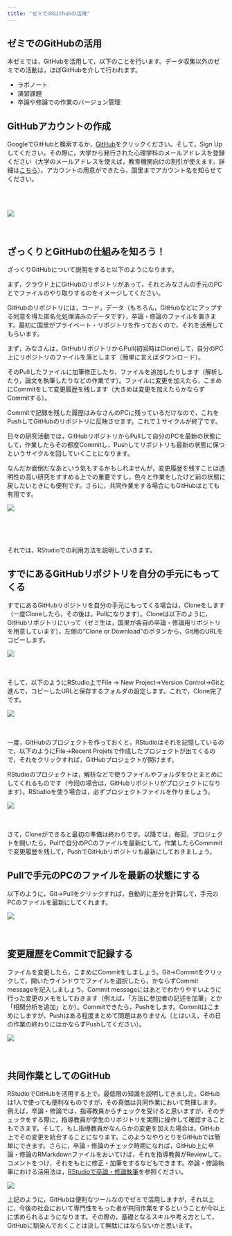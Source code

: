 ```yaml
---
title: "ゼミでのGithubの活用"
---
```

## ゼミでのGitHubの活用

本ゼミでは，GitHubを活用して，以下のことを行います。データ収集以外のゼミでの活動は，ほぼGitHubを介して行われます。

- ラボノート
- 演習課題
- 卒論や修論での作業のバージョン管理

## GitHubアカウントの作成

GoogleでGitHubと検索するか，[GitHub](https://github.com/)をクリックください。そして，Sign Upしてください。その際に，大学から発行された心理学科のメールアドレスを登録ください（大学のメールアドレスを使えば，教育機関向けの割引が使えます。詳細は[こちら](https://help.github.com/ja/github/teaching-and-learning-with-github-education/about-github-education-for-students)）。アカウントの用意ができたら，国里までアカウント名を知らせてください。

<br />
<br />

![](fig/github_gif1.gif)
<br />
<br />
<br />

## ざっくりとGitHubの仕組みを知ろう！

ざっくりGitHubについて説明をすると以下のようになります。

まず，クラウド上にGitHubのリポジトリがあって，それとみなさんの手元のPCとでファイルのやり取りするのをイメージしてください。

GitHubのリポジトリには，コード，データ（もちろん，GitHubなどにアップする同意を得た匿名化処理済みのデータです），卒論・修論のファイルを置きます。最初に国里がプライベート・リポジトリを作っておくので，それを活用してもらいます。

まず，みなさんは，GitHubリポジトリからPull(初回時はClone)して，自分のPC上にリポジトリのファイルを落とします（簡単に言えばダウンロード）。

そのPullしたファイルに加筆修正したり，ファイルを追加したりします（解析したり，論文を執筆したりなどの作業です）。ファイルに変更を加えたら，こまめにCommitをして変更履歴を残します（大きめは変更を加えたらかならずCommitする）。

Commitで記録を残した履歴はみなさんのPCに残っているだけなので，これをPushしてGitHubのリポジトリに反映させます。これで１サイクルが終了です。

日々の研究活動では，GitHubリポジトリからPullして自分のPCを最新の状態にして，作業したらその都度Commitし，Pushしてリポジトリも最新の状態に保つというサイクルを回していくことになります。

なんだか面倒だなあという気もするかもしれませんが，変更履歴を残すことは透明性の高い研究をすすめる上での重要ですし，色々と作業をしたけど前の状態に戻したいときにも便利です。さらに，共同作業をする場合にもGitHubはとても有用です。

![](fig/github_fig1.png)

<br />
<br />
<br />


それでは，RStudioでの利用方法を説明していきます。

## すでにあるGitHubリポジトリを自分の手元にもってくる

すでにあるGitHubリポジトリを自分の手元にもってくる場合は，Cloneをします（一度Cloneしたら，その後は，Pullになります）。Cloneは以下のように，GitHubリポジトリにいって（ゼミ生は，国里が各自の卒論・修論用リポジトリを用意しています），左側の"Clone or Download"のボタンから，Git用のURLをコピーします。


![](fig/github_gif2.gif)
<br />
<br />
<br />

そして，以下のようにRStudio上でFile → New Project→Version Control→Gitと進んで，コピーしたURLと保存するフォルダの設定します。これで，Clone完了です。

![](fig/github_gif3.gif)
<br />
<br />
<br />

一度，GitHubのプロジェクトを作っておくと，RStudioはそれを記憶しているので，以下のようにFile→Recent Projetsで作成したプロジェクトが出てくるので，それをクリックすれば，GitHubプロジェクトが開けます。

RStudioのプロジェクトは，解析などで使うファイルやフォルダをひとまとめにしてくれるものです（今回の場合は，GitHubリポジトリがプロジェクトになります）。RStudioを使う場合は，必ずプロジェクトファイルを作りましょう。

![](fig/github_gif4.gif)
<br />
<br />
<br />


さて，Cloneができると最初の準備は終わりです。以降では，毎回，プロジェクトを開いたら，Pullで自分のPCのファイルを最新にして，作業したらCommmitで変更履歴を残して，PushでGitHubリポジトリも最新にしておきましょう。

## Pullで手元のPCのファイルを最新の状態にする

以下のように，Git→Pullをクリックすれば，自動的に差分を計算して，手元のPCのファイルを最新にしてくれます。

![](fig/github_gif5.gif)
<br />
<br />
<br />


## 変更履歴をCommitで記録する

ファイルを変更したら，こまめにCommitをしましょう。Git→Commitをクリックして，開いたウインドウでファイルを選択したら，かならずCommit messageを記入しましょう。Commit messageにはあとでわかりやすいように行った変更のメモをしておきます（例えば，「方法に参加者の記述を加筆」とか「相関分析を追加」とか）。Commitできたら，Pushをします。Commitはこまめにしますが，Pushはある程度まとめて問題はありません（とはいえ，その日の作業の終わりにはかならずPushしてください）。

![](fig/github_gif6.gif)
<br />
<br />
<br />

## 共同作業としてのGitHub

RStudioでGitHubを活用する上で，最低限の知識を説明してきました。GitHubは1人で使っても便利なものですが，その真価は共同作業において発揮します。例えば，卒論・修論では，指導教員からチェックを受けると思いますが，そのチェックをする際に，指導教員が学生のリポジトリを実際に操作して確認することもできます。そして，もし指導教員がなんらかの変更を加えた場合は，GitHub上でその変更を統合することになります。このようなやりとりをGitHubでは簡単にできます。さらに，卒論・修論のチェック時期になれば，GitHub上に卒論・修論のRMarkdownファイルをおいてけば，それを指導教員がReviewして，コメントをつけ，それをもとに修正・加筆をするなどもできます。卒論・修論執筆における活用法は，[RStudioで卒論・修論執筆](https://kunisatolab.github.io/main/how-to-write-with-rstudio.html)を参照ください。


![](fig/github_fig2.png)


上記のように，GitHubは便利なツールなのでゼミで活用しますが，それ以上に，今後の社会において専門性をもった者が共同作業をするということが今以上に求められるようになります。その際の，基礎となるスキルや考え方として，GitHubに馴染んでおくことは決して無駄にはならないかと思います。

